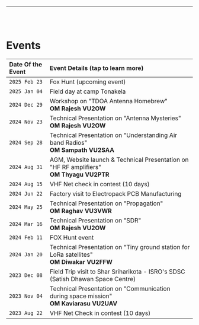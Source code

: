 
<Layout>

------------------------------------------------

<br/> <br/>

# Events

| Date Of the Event |  Event Details (tap to learn more)                                                                                           |
| :---              | :---                                                                                                                         |
| `2025 Feb 23`     | <Link to="event015">Fox Hunt (upcoming event)</Link>                                                                             |
| `2025 Jan 04`     | <Link to="event014">Field day at camp Tonakela</Link>                                                                      |
| `2024 Dec 29`     | <Link to="event013">Workshop on "TDOA Antenna Homebrew" <br/> **OM Rajesh VU2OW**</Link>                                   |
| `2024 Nov 23`     | <Link to="event012">Technical Presentation on "Antenna Mysteries" <br/> **OM Rajesh VU2OW**</Link>                          |
| `2024 Sep 28`     | <Link to="event011">Technical Presentation on "Understanding Air band Radios" <br/> **OM Sampath VU2SAA**</Link>           |
| `2024 Aug 31`     | <Link to="event010">AGM, Website launch & Technical Presentation on "HF RF amplifiers" <br/> **OM Thyagu VU2PTR**</Link>   |
| `2024 Aug 15`     | <Link to="event009">VHF Net check in contest (10 days)</Link>                                                              |
| `2024 Jun 22`     | <Link to="event008">Factory visit to Electropack PCB Manufacturing</Link>                                                    |
| `2024 May 25`     | <Link to="event007">Technical Presentation on "Propagation" <br/> **OM Raghav VU3VWR**</Link>                              |
| `2024 Mar 16`     | <Link to="event006">Technical Presentation on "SDR" <br/> **OM Rajesh VU2OW**</Link>                                       |
| `2024 Feb 11`     | <Link to="event005">FOX Hunt event</Link>                                                                                  |
| `2024 Jan 20`     | <Link to="event004">Technical Presentation on "Tiny ground station for LoRa satellites" <br/> **OM Diwakar VU2FFW**</Link> |
| `2023 Dec 08`     | <Link to="event003">Field Trip visit to Shar Sriharikota - ISRO's SDSC (Satish Dhawan Space Centre)</Link>                 |
| `2023 Nov 04`     | <Link to="event002">Technical Presentation on "Communication during space mission" <br/> **OM Kaviarasu VU2UAV**</Link>    |
| `2023 Aug 22`     | <Link to="event001">VHF Net Check in contest (10 days)</Link>                                                              |





</Layout>

